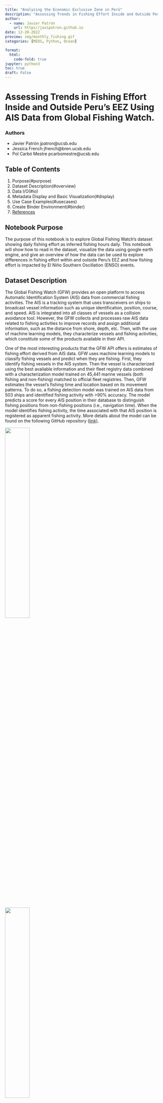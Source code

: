 ```yaml
---
title: "Analyzing the Economic Exclusive Zone in Perú"
description: "Assessing Trends in Fishing Effort Inside and Outside Peru's EEZ Using AIS Data from Global Fishing Watch."
author:
  - name: Javier Patrón
    url: https//javipatron.github.io
date: 12-20-2022
preview: img/monthly_fishing.gif
categories: [MEDS, Python, Ocean]

format: 
  html:
    code-fold: true 
jupyter: python3
toc: true
draft: False
---
```


# Assessing Trends in Fishing Effort Inside and Outside Peru's EEZ Using AIS Data from Global Fishing Watch.

### Authors

-   Javier Patrón jpatron\@ucsb.edu
-   Jessica French jfrench\@bren.ucsb.edu
-   Pol Carbó Mestre pcarbomestre\@ucsb.edu

## Table of Contents

1.  Purpose(#purpose)
2.  Dataset Description(#overview)
3.  Data I/O(#io)
4.  Metadata Display and Basic Visualization(#display)
5.  Use Case Examples(#usecases)
6.  Create Binder Environment(#binder)
7.  [References](#references)

## Notebook Purpose

The purpose of this notebook is to explore Global Fishing Watch's dataset showing daily fishing effort as inferred fishing hours daily. This notebook will show how to read in the dataset, visualize the data using google earth engine, and give an overview of how the data can be used to explore differences in fishing effort within and outside Peru's EEZ and how fishing effort is impacted by El Niño Southern Oscillation (ENSO) events.

## Dataset Description

The Global Fishing Watch (GFW) provides an open platform to access Automatic Identification System (AIS) data from commercial fishing activities. The AIS is a tracking system that uses transceivers on ships to broadcast vessel information such as unique identification, position, course, and speed. AIS is integrated into all classes of vessels as a collision avoidance tool. However, the GFW collects and processes raw AIS data related to fishing activities to improve records and assign additional information, such as the distance from shore, depth, etc. Then, with the use of machine learning models, they characterize vessels and fishing activities, which constitute some of the products available in their API.

One of the most interesting products that the GFW API offers is estimates of fishing effort derived from AIS data. GFW uses machine learning models to classify fishing vessels and predict when they are fishing. First, they identify fishing vessels in the AIS system. Then the vessel is characterized using the best available information and their fleet registry data combined with a characterization model trained on 45,441 marine vessels (both fishing and non-fishing) matched to official fleet registries. Then, GFW estimates the vessel's fishing time and location based on its movement patterns. To do so, a fishing detection model was trained on AIS data from 503 ships and identified fishing activity with \>90% accuracy. The model predicts a score for every AIS position in their database to distinguish fishing positions from non-fishing positions (i.e., navigation time). When the model identifies fishing activity, the time associated with that AIS position is registered as apparent fishing activity. More details about the model can be found on the following GitHub repository ([link)](https://github.com/GlobalFishingWatch/vessel-scoring/blob/master/notebooks/Model-Descriptions.ipynb).

![](img/img1.png){fig-align="center" width="40%"}

![](img/img2.png){fig-align="center" width="40%"}

Once the fishing vessels are identified and their AIS positions have been assigned as fishing positions, the apparent fishing effort can be calculated for any area by summarizing the fishing hours for all fishing vessels in that area. The resulting maps of apparent fishing effort are created by rasterizing all AIS positions into a grid and calculating the total fishing activity in each grid cell. For the present project we will access this type processed data.

![](img/img3.png){fig-align="center" width="80%"}

Pre-processed AIS data can be accessed from their [R package "gfwr"](https://github.com/GlobalFishingWatch/gfwr) or downloaded from their [website](https://globalfishingwatch.org/data-download/) as .cvs files. For this project, we will use some of their existing products related to fishing effort. The data can be accessed from [Google Big Query](https://globalfishingwatch.org/data/our-data-in-bigquery/) in a less processed format and through Google Earth Engine (GEE) for two data subproducts [daily fishing hours](https://developers.google.com/earth-engine/datasets/catalog/GFW_GFF_V1_fishing_hours) and [daily vessel hours](https://developers.google.com/earth-engine/datasets/catalog/GFW_GFF_V1_vessel_hours#image-properties). For accessibility reasons, we will focus on the GEE data related to fishing hours.

Each image in the collection contains daily rasters of fishing effort measured in hours of inferred fishing activity per square kilometer. Data is available for a given flag state and day, over a 5 years period (2012-2017), where each band represent a fishing gear type. The following figure summarizes the image resolution and the available bands.

The data used belongs to the [first global assessment of commercial fishing activity](https://www.science.org/doi/full/10.1126/science.aao5646), published in Science by GFW (2018).

## Dataset Input/Output
Load in necessary packages.

```python
# Import packages
import ee
import geemap
import pandas as pd
import matplotlib.pyplot as plt
import numpy as np
import json
from itertools import chain
import os

```

Authenticate and initialize google earth engine.

```python
# Authenticate google earth engine
#ee.Authenticate()
# Initialize google earth engine 
ee.Initialize()
#Read in the data from google earth engine and filter metadata to include all countries.
```

# Read in the data on fishing hours from google earth engine

```python
dataset = ee.ImageCollection('GFW/GFF/V1/fishing_hours')
# Filter by "WLD" to get all global fishing vessel hours. This includes all countries in the dataset. 
fishing_effort_ImgCollection = dataset.filterMetadata('country', 'equals', 'WLD')
# SRTM data to use for background in the gif.
SRTM=ee.Image("USGS/GTOPO30")
```

We define two areas of interest (AOI) for the time series analysis. The first one relative to the EEZ of Peru stored data/eez_peru/geojson/eez_peru.geojson. The second AOI is a square area comprizing the EEZ and the neigboring waters in the west. We chose to focus on the area of Peru's coast that includes two of the largest fishing ports, Paita and Callao.

```python
# Read in EEZ geometry of Peru 
with open('data/eez_peru/geojson/eez_peru.geojson') as f:
  geojson = json.load(f)
coords = geojson["features"][0]["geometry"]["coordinates"]
## The resulting List from the geojson file has an extra bracket that we have to remove to be read it as a polygon
aoi_1 = ee.Geometry.Polygon([i for i in chain.from_iterable(coords)])
```

```python
# Defining new AOI including areas beyond the EEZ
geojson = {
  "type": "FeatureCollection",
  "features": [
    {
      "type": "Feature",
      "properties": {},
      "geometry": {
        "coordinates": [
          [
            [
              -89.8703470212856,
              -2.9010789371311176
            ],
            [
              -89.8703470212856,
              -19.936548732128458
            ],
            [
              -70.081492068508,
              -19.936548732128458
            ],
            [
              -70.081492068508,
              -2.9010789371311176
            ],
            [
              -89.8703470212856,
              -2.9010789371311176
            ]
          ]
        ],
        "type": "Polygon"
      }
    }
  ]
}
coords = geojson["features"][0]["geometry"]["coordinates"]
aoi_2 = ee.Geometry.Polygon(coords)
```

Define visualization parameters.

```python
# Define color palette for visualizations
trawlersVis = {
  'palette': ['0C276C', '3B9088', 'EEFF00', 'ffffff']
}

# Define video parameters
videoArgs = {
    'dimensions': 670,
    'region': aoi_2,
    'framesPerSecond': 4,
    'crs': 'EPSG:4326',
    'min': 0.0,
    'max': 3.0,
    'palette': ['0C276C', '3B9088', 'EEFF00', 'ffffff']
}
```

## Metadata Display

We can look at the metadata and bands in a couple different ways. The code below is a little overwhelming and difficult to search through.

```python
# Extract the first image so we can look at info about the data in general. 
image_test = dataset.first()
info = image_test.getInfo()
print(info)
```

This code allows you to see only the band names and numbers in a more readable format.

```python
def get_image_ids(gee_snipet):
  x = ee.ImageCollection(gee_snipet)
  first_image = x.first()
  bands_list = first_image.bandNames()
  lista = bands_list.getInfo()
  for i, val in enumerate(lista):
    print(i,val)
    
#Example
print(get_image_ids('GFW/GFF/V1/fishing_hours'))
```

To read on the metadata we will first create an object image from the collection and index their properties. To built this first image we will create and use simple methods over the original data set of GEE.

```python
# Creating an image with some filters on time and space
fishing_image = dataset \
    .filterBounds(aoi_2) \
    .first()

# See image properties with their names and values
fishing_props = geemap.image_props(fishing_image)
fishing_props.getInfo()

# Index by country
country = fishing_props.get('country')
print('Country:', country.getInfo())

#Represent the image properties with propertyNames()
properties = fishing_image.propertyNames()
print('Metadata properties:' , properties.getInfo())
```

## Metadata CSV Description:

The GFW [website](https://globalfishingwatch.org/data-download/datasets/public-fishing-effort) allows us to access individual data sets of AIS-based fishing effort and vessel presence. These data sets are provided in daily `.csv` file format and include the same data that is available through the GFW's Google Earth Engine (GEE) API. By examining these files, we can gain insight into the GEE API metadata, such as the number of fishing hours per cell and day, the fishing state flag, and the type of gear used. This information can help us understand how the data is structured on the GEE fishing hours data set.

```python
#Reading the CSV file with the attributes of the metadata
raw_fishing_vessels = pd.read_csv('2016-01-01.csv')
raw_fishing_vessels.head()

```

From that file, we can group, count, and sort the data to see which countries and gear types are most highly represented for that day.

```python
# Check for even representation of vessels
print(raw_fishing_vessels['flag'].value_counts().sort_values(ascending=False).head())
print(raw_fishing_vessels['geartype'].value_counts().sort_values(ascending=False).head())

```

## Peruvian Fisheries Use Case Example

Peru is the second largest producer of wild caught sea food in the world landing 5,658,917 tonnes in 2020 (FAO, 2022). The marine fishing sector is responsible for 232,000 jobs and \$3.2 billion in GDP as of 2005 (Christensen et al., 2014). Peruvian fishers were some of the first people to recognize El Niño events through their impact on fisheries (El Niño \| National Geographic Society). El Niño Southern Oscillation causes warmer ocean temperatures and a reduction in upwelling, reducing the number of anchoveta and fisheries production.

Our case study focuses on using Global Fishing Watch (GFW) data on fishing hours to explore fishing activities inside and outside of Peru's economic exclusive zone (EEZ). The Peruvian fisheries serve as a valuable example of how international law, including the 1982 United Nations Convention on the Law of the Sea, enables developing countries to retain control over their marine resources and maintain food sovereignty. This is especially critical as foreign fleets from across the globe often take advantage of the rich fishing resources and high productivity of Peruvian waters, which extend beyond the boundaries of the EEZ. By studying the data on fishing hours, we can gain a better understanding of the overall health and sustainability of the Peruvian fisheries. This information can provide valuable insights into the importance of the EEZ for Peru and how it helps to protect the country's marine resources from being exploited by foreign fleets.

In addition to providing insights into the importance of the EEZ, our analysis will also investigate whether trends in fishing efforts can be used as a proxy to evaluate the impacts of El Niño events on the Peruvian fisheries. Although this constitutes a secondary aspect of our study, we will comment on the fishing fluctuations and whether they may be influenced by the El Niño Southern Oscillation (ENSO). El Niño events can be identified using the Ocean Niño Index (ONI), which is a 3-month running mean of ERSST.v5 sea surface temperature anomalies in the Niño 3.4 region (between 5 degrees North and South of the equator and between 120 and 170 degrees West). For this study, we will focus on the 2015 El Niño event and compare it to the data from the previous year. More information is available [here](https://origin.cpc.ncep.noaa.gov/products/analysis_monitoring/ensostuff/ONI_v5.php)

### Visualizing Peruvian fisheries

This Visualization map allows us to understand the significance of Exclusive Economic Zones, particularly in the case of Peru where the fishing industry contributes significantly to the country's GDP. By using this map, we can compare the total fishing hours within and outside of Peru's EEZ without considering the flag or gear type. This information is crucial for understanding the impact Peru's EEZ for managing and regulating this sector.

```python
# Global fishing effort:
## Aggregate 2016 collection to single image of global fishing effort
effort_all = fishing_effort_ImgCollection.sum()
## Sum bands to get total effort across gear types
effort_all = effort_all.reduce(ee.Reducer.sum())
## Mask out pixels with no effort
effort_all = effort_all.mask(effort_all.gt(0))

# Fishing effort in Peru's EEZ
effort_EEZ = fishing_effort_ImgCollection.filterBounds(aoi_1).map(lambda image: image.clip(aoi_1))
## Aggregate 2016 collection to single image of global fishing effort
effort_EZZ = effort_EEZ.sum()
## Sum bands to get total effort across gear types
effort_EZZ = effort_EZZ.reduce(ee.Reducer.sum())
## Mask out pixels with no effort
effort_EZZ = effort_EZZ.mask(effort_EZZ.gt(0))

# Visualization parameters
trawlersVis = {
  'palette': ['0C276C', '3B9088', 'EEFF00', 'ffffff']
}

# Comparing the two maps
left_layer = geemap.ee_tile_layer(effort_EZZ, trawlersVis, name = "All 2016", opacity = 0.9)
right_layer = geemap.ee_tile_layer(effort_all, trawlersVis, name = "Effort EZZ", opacity = 0.9)
map_comparison = geemap.Map(center = [-15, -83],zoom = 5)
map_comparison.centerObject(aoi_1, 5)
map_comparison.setOptions("HYBRID")
map_comparison.addLayer(aoi_1, {"color": "white", "width": 1.5}, "EEZ of Perú");
map_comparison.split_map(left_layer, right_layer)
map_comparison
```

### Generating a Gif of Monthly Fishing Effort off of Peru's Coast.

Another aspect worth exploring is the evolution of the fishing effort across the years. The following code allows us to create an animated image of fishing activity in front of Peru. To do this, we will first aggregate the daily data into monthly fishing hour estimates. Then, we will sum up all band values to obtain information about total fishing. With the resulting images, we will create a `.gif` to visualize the temporal and spatial evolution of the fisheries.

```python
# monthly sum of fishing effort
def monthly_Sum (collection, years, months):
  effort_sum = []
  for year in years:
    for month in months:
      Monthly_sum = collection.filter(ee.Filter.calendarRange(year, year, 'year')) \
                              .filter(ee.Filter.calendarRange(month, month, 'month')) \
                              .sum() \
                              .reduce(ee.Reducer.sum()) \
                              .set('system:time_start',{'month': month, 'year': year})
      Monthly_sum = Monthly_sum.mask(Monthly_sum.gt(0))
      Monthly_sum = SRTM.blend(Monthly_sum)
      effort_sum.append (Monthly_sum)
  return ee.ImageCollection.fromImages(effort_sum)

# list of images
def monthly_images (collection, years, months):
  effort_images = []
  for year in years:
    for month in months:
      Monthly_sum = collection.filter(ee.Filter.calendarRange(year, year, 'year')) \
                              .filter(ee.Filter.calendarRange(month, month, 'month')) \
                              .sum() \
                              .reduce(ee.Reducer.sum()) \
                              .set('system:time_start',{'month': month, 'year': year})
      effort_images.append (Monthly_sum)
  return effort_images
```

```python
# create list years and months for use in the function
years = range(2012, 2017)
months = range(1, 13)
```

```python
# Create an image collection of fishing effort where each image is a sum of the fishing effort for that month. 
effort_collection = monthly_Sum(fishing_effort_ImgCollection, years, months)
# Creates a list of the images from the image collection. 
effort_list = monthly_images(fishing_effort_ImgCollection, years, months)
len(effort_list)

# Creates an empty list to be populated with month and year of images. 
date_list = []

# Populates the date_list with the month and year of each image. This will be used to annotate the gif with a time stamp. 
for i in effort_list:
  date = i.get('system:time_start').getInfo()
  date_list.append(date)
    
len(date_list)


```

```python
saved_gif = os.path.join(os.path.expanduser('~'), "".join([os.getcwd(),"/img/monthly_fishing.gif"]))
geemap.download_ee_video(effort_collection, videoArgs, saved_gif)
```

```python
out_gif = os.path.join(os.path.expanduser('~'), "".join([os.getcwd(),"/img/montly_fishing.gif"]))
```

```python
geemap.add_text_to_gif(
    saved_gif,
    out_gif,
    xy=('3%', '5%'),
    text_sequence=date_list,
    font_size=20,
    font_color='#ffffff',
    duration=600
)
```

```python
geemap.show_image(out_gif)
```

In the previous `.gif`, we can observe a seasonal pattern where fishing grounds migrate from the north to the south along the coast and the EEZ borders, with months experiencing minimal activity. However, one limitation of the image the difficulty to discern trend changes across years, making it challenging to determine if ENSO events may be diminishing fishing activity.

### Quantifying fishing hours inside and outside the EEZ

In order to further analyze the observed fishing differences between the Exclusive Economic Zone (EEZ) and the region immediately next to it, we will extract temporal series of total fishing hours inside and outside the EEZ. This will provide us with a quantifiable measure to compare the fishing efforts in these two areas. Additionally, the temporal series may enable us to identify any patterns or trends in fishing effort that may be influenced by the 2015 El Niño event.

Since the GEE dataset exceeds the allowed extraction size, we have created a function that calls for the data of interest in order to work with it in `pandas`. The following function allow us to agregate all daily fishing hours values per month. With it we get first a dataset with monthly data instead of daily. Once we have temporarilly aggregated the data, we apply a `reducer` to sum up all fishing gears in one band and get a unique value representing the total fishing hours.

```python
# Loop ranges already defined for the gif. 
# Function to extract data of interest:
## .sum() Aggregates collections to single monthly image of global fishing effort
## .reduce(ee.Reducer.sum()) Sum bands to get total effort across all gear types

def monthly_Sum (collection, years, months):
  effort_sum = []
  for year in years:
    for month in months:
      Monthly_sum = collection.filter(ee.Filter.calendarRange(year, year, 'year')) \
                              .filter(ee.Filter.calendarRange(month, month, 'month')) \
                              .sum() \
                              .reduce(ee.Reducer.sum()) \
                              .set('year', year).set('system:time_start', ee.Date.fromYMD(year, 1, 1))\
                              .set('month', month).set('system:time_start', ee.Date.fromYMD(year, month, 1).millis())                                                     
      effort_sum.append (Monthly_sum)
  return ee.ImageCollection.fromImages(effort_sum)
```

```python
byMonth = monthly_Sum(fishing_effort_ImgCollection,years,months)
type(byMonth)
```

Our updated image collection now includes monthly fishing data for all gears combined. In order to effectively analyze the time series of this data, we will need to design a new function that allows us to summarize the information within our designated areas of interest (AOIs). This function will take the AOI as a parameter, enabling us to conduct time series analysis on each AOI individually. The upcoming sections will focus on conducting time series analysis for each AOI.

#### Fishing inside the EEZ

The following time series correspond to the fishing data contained inside the EEZ. previously saved as `aoi_1`.

```python
# Function to summarize fishing monthly data:
## Extracting all image values in the collection by the AOI relative to the EEZ
def aoi_sum(img):
    sum = img.reduceRegion(reducer=ee.Reducer.sum(), geometry=aoi_1, # EEZ area of interest
                           scale=1113.2) # Resolution of the GFW product
    return img.set('time', img.date().millis()).set('sum',sum)

aoi_reduced_imgs = byMonth.map(aoi_sum)
nested_list = aoi_reduced_imgs.reduceColumns(ee.Reducer.toList(2), ['time','sum']).values().get(0)
```

```python
# Converting GEE data to Pandas and rearranging it for its representation
df = pd.DataFrame(nested_list.getInfo(), columns=['time','sum'])
df['sum'] = df['sum'].apply(lambda x: x.get('sum'))
df.rename(columns = {'sum':'total_fishing_hours'}, inplace = True)
df["id"] = df.index 
first_column = df.pop('id')
df.insert(0, 'id', first_column)

# Setting time format for representation purposes
df['datetime'] = pd.to_datetime(df['time'], unit='ms')
df['datetime'] = pd.to_datetime(df['datetime'],format="%Y%m%d")
#df.head()
```

```python
plt.figure(figsize=(10, 6), dpi=300)   # create a new figure, set size and resolution (dpi)
plt.fill_between(df['datetime'],df['total_fishing_hours'])   # add data to the plot
plt.title("Fishing hours inside Peru's EEZ", fontsize=16)
plt.xlabel('Date', fontsize=14)
plt.ylabel('Total hours', fontsize=14)
```

#### Fishing outside the EEZ

To characterize the fishing activity outside of the EEZ, we need to define a new area of interest. In this case, we will focus on a square region with the same latitude boundaries as the EEZ but extending towards the west in longitude (`aoi_2`). The first step is to quantify the number of fishing hours over that region. Then we will subtract the EEZ fishing hours previously calculated from it to graphically compare effort from inside and outside.

The map below shows the new area of interest and the data across a the 5-year time period that will be included in the time series analysis.

```python
# Fishing effort in Peru's EEZ
effort_AOI2 = fishing_effort_ImgCollection.filterBounds(aoi_2).map(lambda image: image.clip(aoi_2))
## Aggregate 2016 collection to single image of global fishing effort
effort_AOI2 = effort_AOI2.sum()
## Sum bands to get total effort across gear types
effort_AOI2 = effort_AOI2.reduce(ee.Reducer.sum())
## Mask out pixels with no effort
effort_AOI2 = effort_AOI2.mask(effort_AOI2.gt(0))

# Add the total fishing effort layer
Map = geemap.Map(zoom = 2)
Map.centerObject(aoi_2, 5)
Map.setOptions('HYBRID');
Map.addLayer(aoi_2, {'color': 'white','width': 1.5}, "Sampling area");
Map.addLayer(effort_AOI2,trawlersVis);
Map
```

```python
# Function to summarize fishing monthly data inside and outside the EEZ
def aoi_sum(img):
    sum = img.reduceRegion(reducer=ee.Reducer.sum(), geometry=aoi_2, 
                           scale=1113.2)
    return img.set('time', img.date().millis()).set('sum',sum)

aoi_reduced_imgs = byMonth.map(aoi_sum)
nested_list = aoi_reduced_imgs.reduceColumns(ee.Reducer.toList(2), ['time','sum']).values().get(0)

# Converting GEE data to Pandas and rearranging it for its representation
df2 = pd.DataFrame(nested_list.getInfo(), columns=['time','sum'])
df2['sum'] = df2['sum'].apply(lambda x: x.get('sum'))
df2.rename(columns = {'sum':'total_fishing_hours'}, inplace = True)
df2["id"] = df2.index 
first_column = df2.pop('id')
df2.insert(0, 'id', first_column)
df2['datetime'] = pd.to_datetime(df2['time'], unit='ms')
df2['datetime'] = pd.to_datetime(df2['datetime'],format="%Y%m%d")

# Ploting time series
plt.figure(figsize=(10, 6), dpi=300)   
plt.fill_between(df2['datetime'],df2['total_fishing_hours'])
plt.title("Fishing hours inside the second AOI", fontsize=16)
plt.xlabel('Date', fontsize=14)
plt.ylabel('Total hours', fontsize=14)
```

To compare fishing efforts within and outside, we can subtract the total fishing hours from the previous data frames. This will give us the actual fishing effort outside the EEZ, which we can then represent alongside fishing within the EEZ in an area chart for easy visualization and comparison.

```python
# Combining both df
df["total_fishing_hours_outside"] = abs(df["total_fishing_hours"] - df2["total_fishing_hours"])
df.rename(columns = {'total_fishing_hours':'total_fishing_hours_inside'}, inplace = True) 
total_fishing_df = df[['id', 'time', 'datetime','total_fishing_hours_inside','total_fishing_hours_outside']]
total_fishing_df.head()
```

```python
plt.figure(figsize=(10, 6), dpi=300)   
plt.stackplot(total_fishing_df['datetime'],
              [total_fishing_df['total_fishing_hours_inside'], total_fishing_df['total_fishing_hours_outside']],
              labels=['Inside the EEZ', 'Outside the EEZ'],
              alpha=0.8)
plt.title("Fishing hours in front of the coast of Perú", fontsize=16)
plt.xlabel('Date', fontsize=14)
plt.ylabel('Total hours', fontsize=14)
plt.legend(loc=2, fontsize='large')
plt.show()
```

The orange region of the graph indicates the amount of fishing occurring in international waters, while the blue area represents the fishing that takes place within Peru's exclusive economic zone (EEZ). It is likely that this fishing is carried out by Peru's own fleet or by other countries with which Peru has bilateral fishing agreements. From the data, it is clear that the majority of fishing effort occurs outside of Peru's EEZ, with some instances exceeding 30,000 hours. This highlights the importance of the EEZ, as it protects Peru's resources from being over exploited by foreign fleets. Without the EEZ, foreign fleets would be able to legally access and deplete Peru's waters.

On the other hand, there is a distinct pattern of fishing activity that tends to peak during the summer and fall months, and decrease during the winter. This trend is consistent both inside and outside the Exclusive Economic Zone (EEZ). Additionally, it appears that there has been an increase in fishing hours when comparing the first two years of data with the last three years. However, this could be attributed to better availability of AIS data over the years rather than any actual changes in fishing patterns. Furthermore, there is no clear evidence of an influence of ENSO events on fishing activity. In fact, values for 2014 and 2015 are relatively similar, indicating that fishing hours may not be the most effective way to measure the impact of atmospheric and oceanic oscillations on fisheries.

### Improving our analysis

Overall, the notebook has successfully introduced the GFW datasets and its access through GEE. However, continuing the analysis could provide further insights into the study case.

We could improve our analysis in several ways. For instance, we could investigate the contribution of different fishing flags to the total fishing effort both inside and outside the EEZ. This would allow us to identify which international fleets are fishing in Peru's waters and evaluate the countries that have fishing agreements with Peru. We could also compare total navigation hours (a data set also available from GEE) with fishing hours to establish how busy the waters are within our areas of interest.

Furthermore, we could delve deeper into exploring the effects of ENSO. Initially, we could have included a time series of the ENSO indicator from the 3-month mean of ERSST.v5 sea surface temperature anomalies in the Niño 3.4 region, which we did not incorporate as we did not detect any influence. In this regard, we could have explored additional GFW data sets (accessible through Google BigQuery) representing fishing activities using indicators influenced by El Niño.

## Binder Environment

The content of the present notebook can be accessed using Binder's services for building and sharing reproducible and interactive computational environments from online repositories.

Click this link to launch the notebook in your browser:

[![Binder](https://mybinder.org/badge_logo.svg)](https://mybinder.org/v2/gh/EDS220-Fall2022-org/homework-2-mangrove-team.git/HEAD?labpath=peruvian-fisheries-effort.ipynb)

## References {#references}

1.  Christensen, V., de la Puente, S., Sueiro, J. C., Steenbeek, J., & Majluf, P. (2014). Valuing seafood: The Peruvian fisheries sector. Marine Policy, 44, 302--311. https://doi.org/10.1016/j.marpol.2013.09.022

2.  El Niño \| National Geographic Society. (n.d.). Retrieved November 29, 2022, from https://education.nationalgeographic.org/resource/el-nino

3.  FAO. Fishery and Aquaculture Statistics. Global capture production 1950-2020 (FishStatJ). 2022. In: FAO Fisheries and Aquaculture Division \[online\]. Rome. Updated 2022.

4.  GFW (global fishing watch) daily fishing hours \| Earth Engine Data catalog \| google developers (no date) Google. Google. Available at: https://developers.google.com/earth-engine/datasets/catalog/GFW_GFF_V1_fishing_hours (Accessed: November 30, 2022).

5.  Global Fishing Watch Application Programming Interfaces (API) Documentation (https://globalfishingwatch.org/our-apis/documentation#introduction)

6.  Kroodsma, David A., Juan Mayorga, Timothy Hochberg, Nathan A. Miller, Kristina Boerder, Francesco Ferretti, Alex Wilson et al. "Tracking the global footprint of fisheries." Science 359, no. 6378 (2018): 904-908. DOI:10.1126/science.aao5646.
